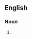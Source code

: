 ==English==

===Noun===
{{en-noun|kpm}}

# {{lb|en|computing|typing|data entry}} {{initialism of|en|[[key]] [[per]] [[minute]]}}